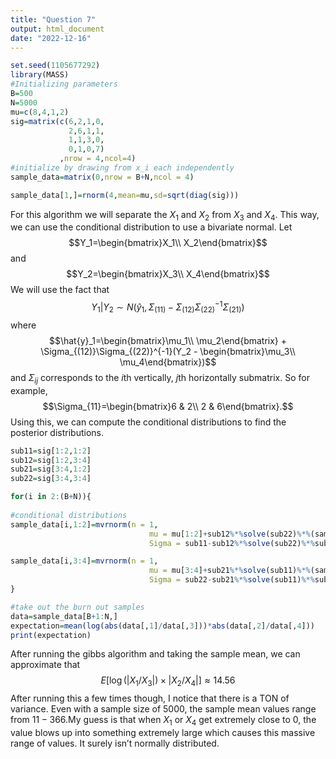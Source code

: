 ```yaml
---
title: "Question 7"
output: html_document
date: "2022-12-16"
---
```


```r
set.seed(1105677292)
library(MASS)
#Initializing parameters
B=500
N=5000
mu=c(8,4,1,2)
sig=matrix(c(6,2,1,0,
             2,6,1,1,
             1,1,3,0,
             0,1,0,7)
           ,nrow = 4,ncol=4)
#initialize by drawing from x_i each independently
sample_data=matrix(0,nrow = B+N,ncol = 4)

sample_data[1,]=rnorm(4,mean=mu,sd=sqrt(diag(sig)))
```

For this algorithm we will separate the $X_1$ and $X_2$ from $X_3$ and $X_4$. This way, we can use the conditional distribution to use a bivariate normal. Let $$Y_1=\begin{bmatrix}X_1\\
X_2\end{bmatrix}$$ and $$Y_2=\begin{bmatrix}X_3\\
X_4\end{bmatrix}$$ We will use the fact that $$Y_1 | Y_2 \sim N(\hat{y}_1, \Sigma_{(11)}-\Sigma_{(12)}\Sigma_{(22)}^{-1}\Sigma_{(21)})$$ where $$\hat{y}_1=\begin{bmatrix}\mu_1\\
\mu_2\end{bmatrix} + \Sigma_{(12)}\Sigma_{(22)}^{-1}(Y_2 - \begin{bmatrix}\mu_3\\
\mu_4\end{bmatrix})$$ and $\Sigma_{ij}$ corresponds to the $i$th vertically, $j$th horizontally submatrix. So for example, $$\Sigma_{11}=\begin{bmatrix}6 & 2\\
2 & 6\end{bmatrix}.$$ Using this, we can compute the conditional distributions to find the posterior distributions.

```r
sub11=sig[1:2,1:2]
sub12=sig[1:2,3:4]
sub21=sig[3:4,1:2]
sub22=sig[3:4,3:4]

for(i in 2:(B+N)){
  
#conditional distributions
sample_data[i,1:2]=mvrnorm(n = 1,
                               mu = mu[1:2]+sub12%*%solve(sub22)%*%(sample_data[i-1,3:4]-mu[3:4]), 
                               Sigma = sub11-sub12%*%solve(sub22)%*%sub21)

sample_data[i,3:4]=mvrnorm(n = 1,
                               mu = mu[3:4]+sub21%*%solve(sub11)%*%(sample_data[i,1:2]-mu[1:2]), 
                               Sigma = sub22-sub21%*%solve(sub11)%*%sub12)
}

#take out the burn out samples
data=sample_data[B+1:N,]
expectation=mean(log(abs(data[,1]/data[,3]))*abs(data[,2]/data[,4]))
print(expectation)
```

After running the gibbs algorithm and taking the sample mean, we can approximate that $$E[\log(|X_1/X_3|)\times |X_2/X_4|]\approx 14.56$$ After running this a few times though, I notice that there is a TON of variance. Even with a sample size of 5000, the sample mean values range from $11-366$.My guess is that when $X_1$ or $X_4$ get extremely close to 0, the value blows up into something extremely large which causes this massive range of values. It surely isn't normally distributed.
